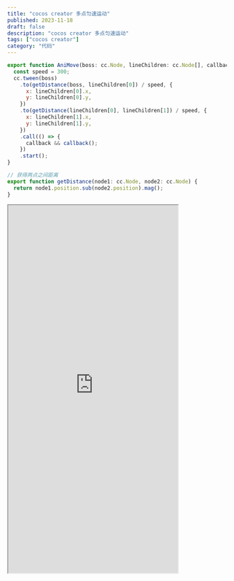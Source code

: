 ```yaml
---
title: "cocos creator 多点匀速运动"
published: 2023-11-18
draft: false
description: "cocos creator 多点匀速运动"
tags: ["cocos creator"]
category: "代码"
---
```


```js
export function AniMove(boss: cc.Node, lineChildren: cc.Node[], callback) {
  const speed = 300;
  cc.tween(boss)
    .to(getDistance(boss, lineChildren[0]) / speed, {
      x: lineChildren[0].x,
      y: lineChildren[0].y,
    })
    .to(getDistance(lineChildren[0], lineChildren[1]) / speed, {
      x: lineChildren[1].x,
      y: lineChildren[1].y,
    })
    .call(() => {
      callback && callback();
    })
    .start();
}

// 获得两点之间距离
export function getDistance(node1: cc.Node, node2: cc.Node) {
  return node1.position.sub(node2.position).mag();
}
```

<iframe
  style="width:390px;height:844px"
  loading="lazy"
  src="https://game.jiangwei.zone/gameall/index.html?scene=constantSpeed&title=多点匀速运动"
></iframe>
